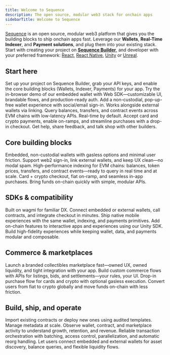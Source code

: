 ---
title: Welcome to Sequence
description: The open source, modular web3 stack for onchain apps
sidebarTitle: Welcome to Sequence
---

[Sequence](https://sequence.xyz/) is an open source, modular web3 platform that gives you the building blocks to ship onchain apps fast. Leverage our **Wallets**, **Real-Time Indexer**, and **Payment solutions**, and plug them into your existing stack. Start with creating your project on **[Sequence Builder](https://sequence.build/)**, and developer with your preferred framework: [React](/sdk/web/overview), [React Native](/sdk/mobile), [Unity](/sdk/unity/overview) or [Unreal](/sdk/unreal/overview).

## Start here
<CardGroup cols={2}>
  <Card title="Create your first project" icon="folder-plus" href="/solutions/builder/getting-started">
    Set up your project on Sequence Builder, grab your API keys, and enable the core building blocks (Wallets, Indexer, Payments) for your app.
  </Card>
  <Card title="Embedded Wallet Demo" icon="gem" href="https://0xsequence.github.io/kit/?mode=waas">
    Try the in-browser demo of our embedded wallet with Web SDK—customizable UI, brandable flows, and production-ready auth.
  </Card>
  <Card title="Quickstart: Wallets" icon="wallet" href="/solutions/wallets/embedded-wallet/overview">
    Add a non-custodial, pop-up-free wallet experience with social/email sign-in. Works alongside external wallets via linking.
  </Card>
  <Card title="Quickstart: Real-Time Indexer" icon="database" href="/solutions/builder/indexer">
    Query balances, transfers, and contract events across EVM chains with low-latency APIs. Real-time by default.
  </Card>
  <Card title="Quickstart: Payments" icon="cart-shopping" href="/sdk/web/guides/checkout">
    Accept card and crypto payments, enable on-ramps, and streamline purchases with a drop-in checkout.
  </Card>
  <Card title="Join our Community" icon="discord" href="https://discord.com/invite/sequence">
    Get help, share feedback, and talk shop with other builders.
  </Card>
</CardGroup>

## Core building blocks
<CardGroup cols={3}>
  <Card title="Wallets" icon="wallet" href="/solutions/wallets/embedded-wallet/overview">
    Embedded, non-custodial wallets with gasless options and minimal user friction. Support web2 sign-in, link external wallets, and keep UX clean—no modal spam.
  </Card>
  <Card title="Real-Time Indexer" icon="database" href="/solutions/builder/indexer">
    High-performance indexing for EVM chains: balances, token prices, transfers, and contract events—ready to query in real time and at scale.
  </Card>
  <Card title="Payments" icon="coins" href="/sdk/web/guides/checkout">
    Card + crypto checkout, fiat on-ramp, and seamless in-app purchases. Bring funds on-chain quickly with simple, modular APIs.
  </Card>
</CardGroup>

## SDKs & compatibility
<CardGroup cols={4}>
  <Card title="Web SDK" icon="code" href="/sdk/web/overview">
    Built on wagmi for familiar DX. Connect embedded or external wallets, call contracts, and integrate checkout in minutes.
  </Card>
  <Card title="React Native" icon="mobile" href="/sdk/mobile">
    Ship native mobile experiences with the same wallet, indexing, and payments primitives.
  </Card>
  <Card title="Unity" icon="unity" href="/sdk/unity/overview">
    Add on-chain features to interactive apps and experiences using our Unity SDK.
  </Card>
  <Card title="Unreal" icon="unreal" href="/sdk/unreal/overview">
    Build high-fidelity experiences while keeping wallet, data, and payments modular and composable.
  </Card>
</CardGroup>

## Commerce & marketplaces
<CardGroup cols={2}>
  <Card title="White-Label Marketplace" icon="store" href="/solutions/marketplaces/white-label-marketplace/overview">
    Launch a branded collectibles marketplace fast—owned UX, owned liquidity, and tight integration with your app.
  </Card>
  <Card title="Marketplace APIs" icon="folder-plus" href="/solutions/marketplaces/custom-marketplace/overview">
    Build custom commerce flows with APIs for listings, bids, and settlements—your rules, your UI.
  </Card>
  <Card title="Checkout" icon="cart-shopping" href="/sdk/web/guides/checkout">
    Drop-in purchase flow for cards and crypto with optional gasless execution.
  </Card>
  <Card title="Fiat On-ramps" icon="arrows-rotate" href="/sdk/web/guides/on-ramp">
    Convert users from fiat to crypto globally and move funds on-chain with less friction.
  </Card>
</CardGroup>

## Build, ship, and operate
<CardGroup cols={2}>
  <Card title="Contracts & Collectibles" icon="gem" href="/solutions/collectibles/contracts/deploy-an-item-collection">
    Import existing contracts or deploy new ones using audited templates. Manage metadata at scale.
  </Card>
  <Card title="Analytics" icon="chart-line" href="/solutions/builder/analytics">
    Observe wallet, contract, and marketplace activity to understand growth, retention, and revenue.
  </Card>
  <Card title="Sidekick (Transactions API)" icon="coins" href="/solutions/sidekick/overview">
    Reliable transaction orchestration with batching, access control, parallelization, and automatic reorg handling.
  </Card>
  <Card title="Wallet Linking" icon="link" href="/sdk/web/overview">
    Let users connect embedded and external wallets for asset discovery, balance queries, and flexible liquidity flows.
  </Card>
</CardGroup>
